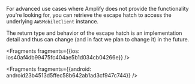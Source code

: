 For advanced use cases where Amplify does not provide the functionality you're looking for,
you can retrieve the escape hatch to access the underlying `AWSMobileClient` instance.

<Callout>
The return type and behavior of the escape hatch is an implementation detail and thus can change (and in fact we plan to change it) in the future.
</Callout>




<Fragments fragments={{ios: ios40af4db99475fc404ae5b1d034cb04266e}} />



<Fragments fragments={{android: android23b4513d5ffec58b642ab1ad3cf947c744}} />